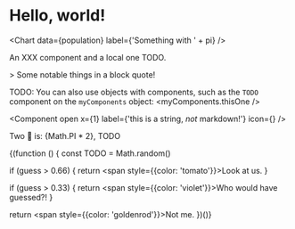 # Hello, world!



<Chart data={population} label={'Something with ' + pi} />

An <External>XXX</External> component and a <Local>local one</Local> TODO.

<div className="note">
  > Some notable things in a block quote!
</div>

<Welcome name="Venus" />
<XXX name="Mars" />

<MyComponent id="123" />

TODO: You can also use objects with components, such as the `TODO` component on
the `myComponents` object: <myComponents.thisOne />

<Component
  open
  x={1}
  label={'this is a string, *not* markdown!'}
  icon={<Icon />}
/>

Two 🍰 is: {Math.PI * 2}, TODO

{(function () {
  const TODO = Math.random()

  if (guess > 0.66) {
    return <span style={{color: 'tomato'}}>Look at us.</span>
  }

  if (guess > 0.33) {
    return <span style={{color: 'violet'}}>Who would have guessed?!</span>
  }

  return <span style={{color: 'goldenrod'}}>Not me.</span>
})()}
